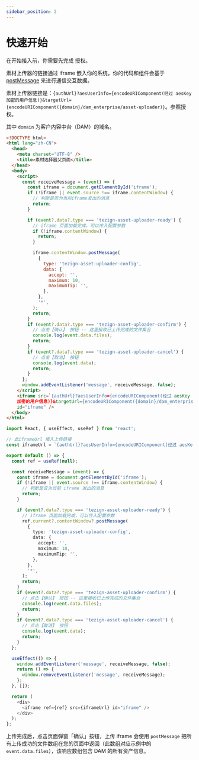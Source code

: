 ```yaml
---
sidebar_position: 2
---
```


# 快速开始


在开始接入前，你需要先完成 <Link to="/docs/frontend/common/authorize">授权</Link>。

素材上传器的链接通过 iframe 嵌入你的系统，你的代码和组件会基于 [postMessage](https://developer.mozilla.org/en-US/docs/Web/API/Window/postMessage) 来进行通信交互数据。

素材上传器链接是：`{authUrl}?aesUserInfo={encodeURIComponent(经过 aesKey 加密的用户信息)}&targetUrl={encodeURIComponent({domain}/dam_enterprise/asset-uploader)}`。参照<Link to="/docs/frontend/common/authorize">授权</Link>。

其中 `domain` 为客户内容中台（DAM）的域名。


<Tabs>
  <TabItem value="vanilla" label="原生" default>

```html
<!DOCTYPE html>
<html lang="zh-CN">
  <head>
    <meta charset="UTF-8" />
    <title>素材选择器父页面</title>
  </head>
  <body>
    <script>
      const receiveMessage = (event) => {
        const iframe = document.getElementById('iframe');
        if (!iframe || event.source !== iframe.contentWindow) {
          // 判断是否为当前iframe发出的消息
          return;
        }

        if (event?.data?.type === 'tezign-asset-uploader-ready') {
          // iframe 页面加载完成，可以传入配置参数
          if (!iframe.contentWindow) {
            return;
          }

          iframe.contentWindow.postMessage(
            {
              type: 'tezign-asset-uploader-config',
              data: {
                accept: '',
                maximum: 10,
                maximumTip: '',
              },
            },
            '*',
          );
          return;
        }
        if (event?.data?.type === 'tezign-asset-uploader-confirm') {
          // 点击【确认】 按钮 -- 这里接收已上传完成的文件集合
          console.log(event.data.files);
          return;
        }
        if (event?.data?.type === 'tezign-asset-uploader-cancel') {
          // 点击【取消】 按钮
          console.log(event.data);
          return;
        }
      };
      window.addEventListener('message', receiveMessage, false);
    </script>
    <iframe src=`{authUrl}?aesUserInfo={encodeURIComponent(经过 aesKey
    加密的用户信息)}&targetUrl={encodeURIComponent({domain}/dam_enterprise/asset-uploader)}`
    id="iframe" />
  </body>
</html>
```

  </TabItem>

  <TabItem value="reactjs" label="React">

```typescript jsx
import React, { useEffect, useRef } from 'react';

// 此iframeUrl 填入上传链接
const iframeUrl = `{authUrl}?aesUserInfo={encodeURIComponent(经过 aesKey 加密的用户信息)}&targetUrl={encodeURIComponent({domain}/dam_enterprise/asset-uploader)}`;

export default () => {
  const ref = useRef(null);

  const receiveMessage = (event) => {
    const iframe = document.getElementById('iframe');
    if (!iframe || event.source !== iframe.contentWindow) {
      // 判断是否为当前 iframe 发出的消息
      return;
    }

    if (event?.data?.type === 'tezign-asset-uploader-ready') {
      // iframe 页面加载完成，可以传入配置参数
      ref.current?.contentWindow?.postMessage(
        {
          type: 'tezign-asset-uploader-config',
          data: {
            accept: '',
            maximum: 10,
            maximumTip: '',
          },
        },
        '*',
      );
      return;
    }
    if (event?.data?.type === 'tezign-asset-uploader-confirm') {
      // 点击【确认】 按钮 -- 这里接收已上传完成的文件集合
      console.log(event.data.files);
      return;
    }
    if (event?.data?.type === 'tezign-asset-uploader-cancel') {
      // 点击【取消】 按钮
      console.log(event.data);
      return;
    }
  };

  useEffect(() => {
    window.addEventListener('message', receiveMessage, false);
    return () => {
      window.removeEventListener('message', receiveMessage);
    };
  }, []);

  return (
    <div>
      <iframe ref={ref} src={iframeUrl} id="iframe" />
    </div>
  );
};
```

  </TabItem>
</Tabs>

上传完成后，点击页面弹窗「确认」按钮，上传 iframe 会使用 `postMessage` 把所有上传成功的文件数组在您的页面中返回（此数组对应示例中的 `event.data.files`），该响应数组包含 DAM 的所有资产信息。
